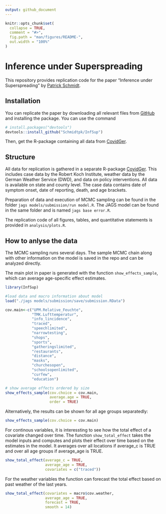 ```yaml
---
output: github_document
---
```


<!-- README.md is generated from README.Rmd. Please edit that file -->

```r
knitr::opts_chunk$set(
  collapse = TRUE,
  comment = "#>",
  fig.path = "man/figures/README-",
  out.width = "100%"
)
```

# Inference under Superspreading

<!-- badges: start -->
<!-- badges: end -->

This repository provides replication code for the paper "Inference under Superspreading" by [Patrick Schmidt](https://sites.google.com/view/patrickschmidt/home).

## Installation

You can replicate the paper by downloading all relevant files from [GitHub](https://github.com/Schmidtpk/InfSup) and installing the package. You can use the command

``` r
# install.packages("devtools")
devtools::install_github("Schmidtpk/InfSup")
```
Then, get the R-package containing all data from [CovidGer](https://github.com/Schmidtpk/CovidGer).

## Structure

All data for replication is gathered in a separate R-package [CovidGer](https://github.com/Schmidtpk/CovidGer). This includes case data by the Robert Koch Institute, weather data by the German Weather Service (DWD), and data on policy interventions. All data is available on state and county level. The case data contains date of symptom onset, date of reporting, death, and age brackets.

Preparation of data and execution of MCMC sampling can be found in the folder `jags models/submission/run model.R`. The JAGS model can be found in the same folder and is named `jags base error.R`.

The replication code of all figures, tables, and quantitative statements is provided in `analysis/plots.R`.

## How to anlyse the data

The MCMC sampling runs several days. The sample MCMC chain along with other information on the model is saved in the repo and can be analyzed directly.

The main plot in paper is generated with the function `show_effects_sample`, which can average age-specific effect estimates.

```r
library(InfSup)

#load data and macro information about model
load("./jags models/submission/save/submission.RData")

cov.main<-c("UPM.Relative_Feuchte",
            "TMK.Lufttemperatur",
            "info_lincidence",
            "traced",
            "speechlimited",
            "narrowtesting",
            "shops",
            "sports",
            "gatheringslimited",
            "restaurants",
            "distance",
            "masks",
            "churchesopen",
            "schoolsopenlimited",
            "curfew",
            "education")

# show average effects ordered by size
show_effects_sample(cov.choice = cov.main,
                    average.age = TRUE,
                    order = TRUE)

```

Alternatively, the results can be shown for all age groups separatedly:

```r

show_effects_sample(cov.choice = cov.main)
```

For continous variables, it is interessting to see how the total effect of a covariate changed over time. The function `show_total_effect` takes the model inputs and computes and plots their effect over time based on the estimates in the model. It averages over all locations if average_c is TRUE and over all age groups if average_age is TRUE.

```r
show_total_effect(average_c = TRUE,
                  average_age = TRUE,
                  covariates = c("traced"))
```

For the weather variables the function can forecast the total effect based on past weather of the last years.

```r
show_total_effect(covariates = macro$cov.weather,
                  average_age = TRUE,
                  forecast = TRUE,
                  smooth = 14)
```
